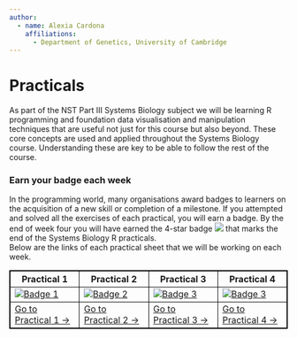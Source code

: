 ```yaml
---
author:
  - name: Alexia Cardona
    affiliations:
      - Department of Genetics, University of Cambridge
---
```


# Practicals {.unnumbered}


As part of the NST Part III Systems Biology subject we will be learning R programming and foundation data visualisation and manipulation techniques that are useful not just for this course but also beyond. These core concepts are used and applied throughout the Systems Biology course.  Understanding these are key to be able to follow the rest of the course.

### Earn your badge each week
In the programming world, many organisations award badges to learners on the acquisition of a new skill or completion of 
a milestone. If you attempted and solved all the exercises of each practical, you will earn a badge. By the end of week 
four you will have earned the 4-star badge ![](images/stars-4-18px.png) that marks the end of the Systems Biology R practicals.   
Below are the links of each practical sheet that we will be working on each week. 


```{=html}
<table style="border: 1px solid black;">
  <thead>
    <tr>
      <th style="border: 1px solid black; text-align:center;">Practical 1</th>
      <th style="border: 1px solid black; text-align:center;">Practical 2</th>
      <th style="border: 1px solid black; text-align:center;">Practical 3</th>
      <th style="border: 1px solid black; text-align:center;">Practical 4</th>
    </tr>
  </thead>
  <tbody>
    <tr>
      <td style="border: 1px solid black;"><a href="https://ac812.github.io/sysbio-r/practical1.html"><img src="images/level-1-badge.png" alt="Badge 1"/></a></td>
      <td style="border: 1px solid black;"><a href="https://ac812.github.io/sysbio-r/practical2.html"><img src="images/level-2-badge.png" alt="Badge 2"/></a></td>
      <td style="border: 1px solid black;"><a href="https://ac812.github.io/sysbio-r/practical3.html"><img src="images/level-3-badge.png" alt="Badge 3"/></a></td>
      <td style="border: 1px solid black;"><a href="https://ac812.github.io/sysbio-r/practical4.html"><img src="images/level-4-badge.png" alt="Badge 3"/></a></td>
    </tr>
    <tr>
      <td style="border: 1px solid black;"><a href="https://ac812.github.io/sysbio-r/practical1.html">Go to Practical 1 &#8594;</a></td>
      <td style="border: 1px solid black;"><a href="https://ac812.github.io/sysbio-r/practical2.html">Go to Practical 2 &#8594;</a></td>
      <td style="border: 1px solid black;"><a href="https://ac812.github.io/sysbio-r/practical3.html">Go to Practical 3 &#8594;</a></td>
      <td style="border: 1px solid black;"><a href="https://ac812.github.io/sysbio-r/practical4.html">Go to Practical 4 &#8594;</a></td>
    </tr>
  </tbody>
</table>
```